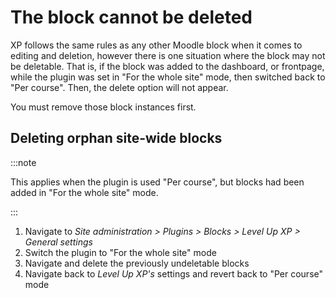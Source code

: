 # The block cannot be deleted

XP follows the same rules as any other Moodle block when it comes to editing and deletion, however there is one situation where the block may not be deletable. That is, if the block was added to the dashboard, or frontpage, while the plugin was set in "For the whole site" mode, then switched back to "Per course". Then, the delete option will not appear.

You must remove those block instances first.

## Deleting orphan site-wide blocks

:::note

This applies when the plugin is used "Per course", but blocks had been added in "For the whole site" mode.

:::

1. Navigate to _Site administration > Plugins > Blocks > Level Up XP > General settings_
2. Switch the plugin to "For the whole site" mode
3. Navigate and delete the previously undeletable blocks
4. Navigate back to _Level Up XP's_ settings and revert back to "Per course" mode
